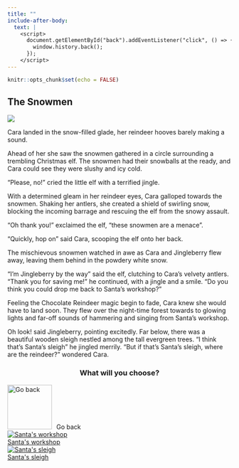 ```yaml
---
title: ""
include-after-body:
  text: |
    <script>
      document.getElementById("back").addEventListener("click", () => {
        window.history.back();
      });
    </script>
---
```


```r
knitr::opts_chunk$set(echo = FALSE)
```

:::::: {.scenario .column-screen}

:::: {.column-body .scenario-text}

## The Snowmen

::::

::: {.column-body .scenario-image}

![](images/reindeer-snowfight.png)

:::

:::: {.column-body .scenario-text}

Cara landed in the snow-filled glade, her reindeer hooves barely making a sound.

Ahead of her she saw the snowmen gathered in a circle surrounding a trembling Christmas elf. The snowmen had their snowballs at the ready, and Cara could see they were slushy and icy cold. 

"Please, no!" cried the little elf with a terrified jingle.

With a determined gleam in her reindeer eyes, Cara galloped towards the snowmen. Shaking her antlers, she created a shield of swirling snow, blocking the incoming barrage and rescuing the elf from the snowy assault.

"Oh thank you!" exclaimed the elf, "these snowmen are a menace". 

"Quickly, hop on" said Cara, scooping the elf onto her back.

The mischievous snowmen watched in awe as Cara and Jingleberry flew away, leaving them behind in the powdery white snow. 

"I'm Jingleberry by the way" said the elf, clutching to Cara's velvety antlers. "Thank you for saving me!" he continued, with a jingle and a smile. "Do you think you could drop me back to Santa's workshop?"

Feeling the Chocolate Reindeer magic begin to fade, Cara knew she would have to land soon. They flew over the night-time forest towards to glowing lights and far-off sounds of hammering and singing from Santa's workshop. 

Oh look! said Jingleberry, pointing excitedly. Far below, there was a beautiful wooden sleigh nestled among the tall evergreen trees. "I think that's Santa's sleigh" he jingled merrily. "But if that's Santa's sleigh, where are the reindeer?" wondered Cara. 


::::

:::: {.column-body .scenario-image}
::: {style="text-align: center;"}
### What will you choose?
:::

  ```{=html}
<div class="container">

  <div id="back">
  <img src="images/back.png" alt="Go back" style="width: 100px; height: 100px; margin-right: 10px;">Go back
  </div>
  
  <div class="options">
    <div class="option">
  <a href="santas-workshop.html"><img src="images/santas-workshop.png" alt="Santa's workshop"><div>Santa's workshop</div></a>
  </div>
  
  <div class="option">
  <a href="sleigh-reindeer.html"><img src="images/sleigh.png" alt="Santa's sleigh"><div>Santa's sleigh</div></a>
  </div>

  </div>
  ```

::::




::::::
